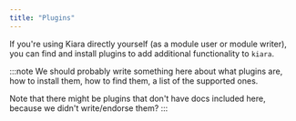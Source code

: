 ```yaml
---
title: "Plugins"
---
```


If you're using Kiara directly yourself (as a module user or module writer), you can find and install plugins to add additional functionality to `kiara`.

:::note
We should probably write something here about what plugins are, how to install them, how to find them, a list of the supported ones.

Note that there might be plugins that don't have docs included here, because we didn't write/endorse them?
:::

